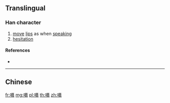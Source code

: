 {{also|囁}}
==Translingual==

===Han character===
{{Han char|rn=30|rad=口|as=10|sn=13|four=|canj=RSJE|ids=⿰口⿱耳双}}

# [[move]] [[lip]]s as when [[speak]]ing
# [[hesitation]]

====References====
* {{Han ref|kx=0204.111|hdz=10665.040|uh=55EB|ud=21995}}

----

==Chinese==
{{zh-see|囁}}

[[fr:嗫]]
[[mg:嗫]]
[[pl:嗫]]
[[th:嗫]]
[[zh:嗫]]